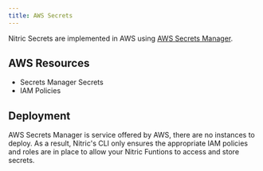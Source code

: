 ```yaml
---
title: AWS Secrets
---
```


Nitric Secrets are implemented in AWS using [AWS Secrets Manager](https://aws.amazon.com/secrets-manager/).

## AWS Resources

- Secrets Manager Secrets
- IAM Policies

## Deployment

AWS Secrets Manager is service offered by AWS, there are no instances to deploy. As a result, Nitric's CLI only ensures the appropriate IAM policies and roles are in place to allow your Nitric Funtions to access and store secrets.
